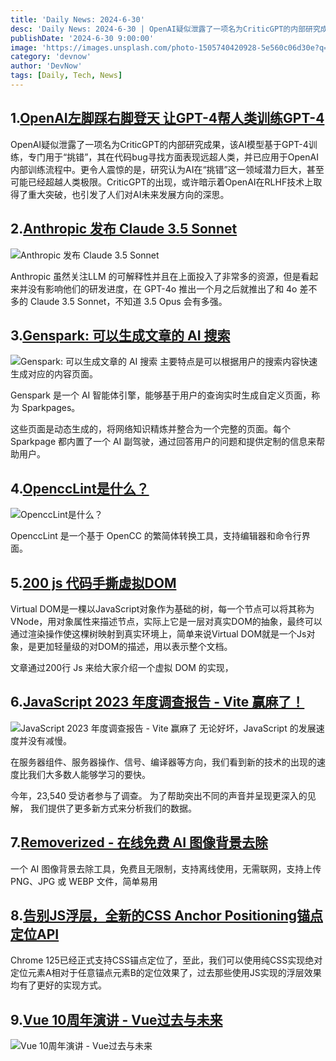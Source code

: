 ```yaml
---
title: 'Daily News: 2024-6-30'
desc: 'Daily News: 2024-6-30 | OpenAI疑似泄露了一项名为CriticGPT的内部研究成果，该AI模型基于GPT-4训练，专门用于“挑错”，其在代码bug寻找方面表现远超人类，并已应用于OpenAI内部训练流程中。更令人震惊的是，研究认为AI在“挑错”这一领域潜力巨大，甚至可能已经超越人类极限。CriticGPT的出现，或许暗示着OpenAI在RLHF技术上取得了重大突破，也引发了人们对AI未来发展方向的深思。'
publishDate: '2024-6-30 9:00:00'
image: 'https://images.unsplash.com/photo-1505740420928-5e560c06d30e?q=80&w=2940&auto=format&fit=crop&ixlib=rb-4.0.3&ixid=M3wxMjA3fDB8MHxwaG90by1wYWdlfHx8fGVufDB8fHx8fA%3D%3D'
category: 'devnow'
author: 'DevNow'
tags: [Daily, Tech, News]
---
```


## 1.[OpenAI左脚踩右脚登天 让GPT-4帮人类训练GPT-4](https://mp.weixin.qq.com/s?__biz=MzIzNjc1NzUzMw==&mid=2247735948&idx=1&sn=ea9eadaaa263dc05376a6dcb6b904acc&chksm=e8dfedfedfa864e8c0284ec032c1c1c866784303e5d071e409ec36eafe4ce5ece4f1880ec6ca&token=746212805&lang=zh_CN#rd)

OpenAI疑似泄露了一项名为CriticGPT的内部研究成果，该AI模型基于GPT-4训练，专门用于“挑错”，其在代码bug寻找方面表现远超人类，并已应用于OpenAI内部训练流程中。更令人震惊的是，研究认为AI在“挑错”这一领域潜力巨大，甚至可能已经超越人类极限。CriticGPT的出现，或许暗示着OpenAI在RLHF技术上取得了重大突破，也引发了人们对AI未来发展方向的深思。

## 2.[Anthropic 发布 Claude 3.5 Sonnet](https://www.anthropic.com/news/claude-3-5-sonnet)

![Anthropic 发布 Claude 3.5 Sonnet](https://cdn.laughingzhu.cn/DevNow/8u9sgLJi4Z7mnGoU_HTxi.png-thumb)

Anthropic 虽然关注LLM 的可解释性并且在上面投入了非常多的资源，但是看起来并没有影响他们的研发进度，在 GPT-4o 推出一个月之后就推出了和 4o 差不多的 Claude 3.5 Sonnet，不知道 3.5 Opus 会有多强。

## 3.[Genspark: 可以生成文章的 AI 搜索](https://www.genspark.ai/)

![Genspark: 可以生成文章的 AI 搜索](https://cdn.laughingzhu.cn/DevNow/LDUFZiD7ie86L5aYhOwFg.png-thumb)
主要特点是可以根据用户的搜索内容快速生成对应的内容页面。

Genspark 是一个 AI 智能体引擎，能够基于用户的查询实时生成自定义页面，称为 Sparkpages。

这些页面是动态生成的，将网络知识精炼并整合为一个完整的页面。每个 Sparkpage 都内置了一个 AI 副驾驶，通过回答用户的问题和提供定制的信息来帮助用户。

## 4.[OpenccLint是什么？](https://opencclint.vercel.app/)

![OpenccLint是什么？](https://cdn.laughingzhu.cn/DevNow/EuiSoUkohgLbcoD54-nSg.png-thumb)

OpenccLint 是一个基于 OpenCC 的繁简体转换工具，支持编辑器和命令行界面。

## 5.[200 js 代码手撕虚拟DOM](https://lazamar.github.io/virtual-dom/)

Virtual DOM是一棵以JavaScript对象作为基础的树，每一个节点可以将其称为VNode，用对象属性来描述节点，实际上它是一层对真实DOM的抽象，最终可以通过渲染操作使这棵树映射到真实环境上，简单来说Virtual DOM就是一个Js对象，是更加轻量级的对DOM的描述，用以表示整个文档。

文章通过200行 Js 来给大家介绍一个虚拟 DOM 的实现，

## 6.[JavaScript 2023 年度调查报告 - Vite 赢麻了！](https://2023.stateofjs.com/zh-Hans/demographics/)

![JavaScript 2023 年度调查报告 - Vite 赢麻了](https://cdn.laughingzhu.cn/DevNow/X8jw7l7zUdEiDelmfXukW.png-thumb)
无论好坏，JavaScript 的发展速度并没有减慢。

在服务器组件、服务器操作、信号、编译器等方向，我们看到新的技术的出现的速度比我们大多数人能够学习的要快。

今年，23,540 受访者参与了调查。 为了帮助突出不同的声音并呈现更深入的见解， 我们提供了更多新方式来分析我们的数据。

## 7.[Removerized - 在线免费 AI 图像背景去除](https://removerized.tech/)

一个 AI 图像背景去除工具，免费且无限制，支持离线使用，无需联网，支持上传 PNG、JPG 或 WEBP 文件，简单易用

## 8.[告别JS浮层，全新的CSS Anchor Positioning锚点定位API](https://www.zhangxinxu.com/wordpress/2024/06/css-anchor-positioning-api/)

Chrome 125已经正式支持CSS锚点定位了，至此，我们可以使用纯CSS实现绝对定位元素A相对于任意锚点元素B的定位效果了，过去那些使用JS实现的浮层效果均有了更好的实现方式。

## 9.[Vue 10周年演讲 - Vue过去与未来](https://www.youtube.com/watch?v=OmrwRrZitv4)

![Vue 10周年演讲 - Vue过去与未来](https://cdn.laughingzhu.cn/DevNow/mbzg3NhgHfwgaeuGgOslh.png-thumb)
